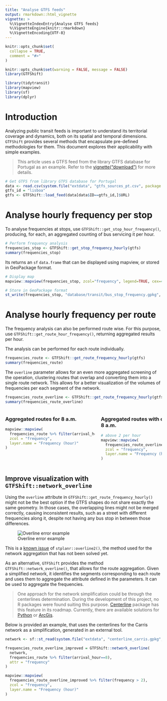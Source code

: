 ```yaml
---
title: "Analyse GTFS feeds"
output: rmarkdown::html_vignette
vignette: >
  %\VignetteIndexEntry{Analyse GTFS feeds}
  %\VignetteEngine{knitr::rmarkdown}
  %\VignetteEncoding{UTF-8}
---
```


<style>
.leaflet-container {
  width: 100% !important;
  min-width: 0 !important;
  box-sizing: border-box;
}
</style>

```r
knitr::opts_chunk$set(
  collapse = TRUE,
  comment = "#>"
)
```

```r
knitr::opts_chunk$set(warning = FALSE, message = FALSE)
library(GTFShift)

library(tidytransit)
library(mapview)
library(sf)
library(dplyr)
```


# Introduction 

Analyzing public transit feeds is important to understand its territorial coverage and dynamics, both on its spatial and temporal dimensions. `GTFShift` provides several methods that encapsulate pre-defined methodologies for them. This document explores their applicability with simple examples.

> This article uses a GTFS feed from the library GTFS database for Portugal as an example. Refer to the
[vignette("download")](./download) for more details.

```r
# Get GTFS from library GTFS database for Portugal
data <- read.csv(system.file("extdata", "gtfs_sources_pt.csv", package = "GTFShift"))
gtfs_id = "lisboa"
gtfs <- GTFShift::load_feed(data[data$ID==gtfs_id,]$URL)
```


# Analyse hourly frequency per stop

To analyse frequencies at stops, use `GTFShift::get_stop_hour_frequency()`, producing, for each, an aggregated counting of bus servicing it per hour.

```r
# Perform frequency analysis
frequencies_stop <- GTFShift::get_stop_frequency_hourly(gtfs)
summary(frequencies_stop)
```

Its returns an `sf` `data.frame` that can be displayed using mapview, or stored in GeoPackage format.

```r
# Display map
mapview::mapview(frequencies_stop, zcol="frequency", legend=TRUE, cex=4, layer.name = "Frequency (hour)")

# Store in GeoPackage format
st_write(frequencies_stop, "database/transit/bus_stop_frequency.gpkg", append=FALSE)
```



# Analyse hourly frequency per route

The frequency analysis can also be performed route wise. For this purpose, use `GTFShift::get_route_hour_frequency()`, returning aggregated results per hour.

The analysis can be performed for each route individually.
```r
frequencies_route <- GTFShift::get_route_frequency_hourly(gtfs)
summary(frequencies_route)
```

The `overline` parameter allows for an even more aggregated screening of the operation, clustering routes that overlap and converting them into a single route network. This allows for a better visualization of the volumes of frequencies per each segment of the network.

```r
frequencies_route_overline <- GTFShift::get_route_frequency_hourly(gtfs, overline=TRUE)
summary(frequencies_route_overline)
```

<div style="display: flex; gap: 20px; overflow-x: auto;">
<div style="flex: 1 1 0; min-width: 288px; max-width: 100%;">
### Aggregated routes for 8 a.m.
```r
mapview::mapview(
  frequencies_route %>% filter(arrival_hour==8 & frequency > 2),
  zcol = "frequency",
  layer.name = "Frequency (hour)"
)
```
</div>
<div style="flex: 1 1 0; min-width: 288px; max-width: 100%;">
### Aggregated routes with overline for 8 a.m.
```r
# above 2 per hour
mapview::mapview(
  frequencies_route_overline %>% filter(arrival_hour==8 & frequency > 2),
  zcol = "frequency",
  layer.name = "Frequency (hour)"
)
```
</div>
</div>

## Improve visualization with `GTFShift::network_overline`

Using the `overline` attribute in `GTFShift::get_route_frequency_hourly()` might not be the best option if the GTFS shapes do not share exactly the same geometry. In those cases, the overlapping lines might not be merged correctly, causing inconsistent results, such as a street with different frequencies along it, despite not having any bus stop in between those differences.

![Overline error example](../inst/images/analyse_overline_error.png)

This is a [known issue](https://github.com/ropensci/stplanr/issues/575) of `stplanr::overline2()`, the method used for the network aggregation that has not been solved yet.

As an alternative, `GTFShift` provides the method `GTFShift::network_overline()`, that allows for the route aggregation. Given a simplified network, it identifies the segments corresponding to each route and uses them to aggregate the attribute defined in the parameters. It can be used to aggregate the frequencies. 

> One approach for the network simplification could be through the centerlines determination. During the development of this project, no R packages were found suiting this purpose. [Centerline](https://github.com/atsyplenkov/centerline) package has this feature in its roadmap. Currently, there are available solutions for [Python](https://uscuni.org/neatnet/index.html) or [ArcGis](https://pro.arcgis.com/en/pro-app/latest/tool-reference/cartography/merge-divided-roads.htm).

Below is provided an example, that uses the centerlines for the Carris network as a simplification, generated in an external tool.

```r
network <- sf::st_read(system.file("extdata", "centerline_carris.gpkg", package = "GTFShift"))

frequencies_route_overline_improved = GTFShift::network_overline(
  network, 
  frequencies_route %>% filter(arrival_hour==8),
  attr = "frequency"
)

mapview::mapview(
  frequencies_route_overline_improved %>% filter(frequency > 2),
  zcol = "frequency",
  layer.name = "Frequency (hour)"
)
```

